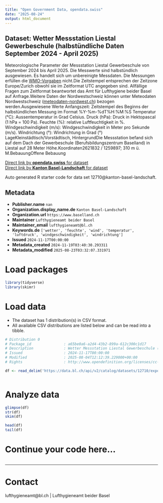 ```yaml
---
title: "Open Government Data, opendata.swiss"
date: "2025-08-24"
output: html_document
---
```


## Dataset: Wetter Messstation Liestal Gewerbeschule (halbstündliche Daten September 2024 - April 2025)

Meteorologische Parameter
der Messstation Liestal Gewerbeschule von September 2024 bis April
2025. Die Messwerte sind halbstündlich ausgewiesen. Es handelt sich
um unbereinigte Messdaten. Die Messungen erfüllen die [WMO-Vorgaben](https://www.meteoschweiz.admin.ch/wetter/messsysteme/bodenstationen/automatisches-messnetz/zertifizierung-von-messstationen.html) nicht.Die Zeitstempel
entsprechen der Zeitzone Europe/Zurich obwohl sie im Zeitformat UTC angegeben
sind. Allfällige Fragen zum Zeitformat beantwortet das Amt für Lufthygiene
beider Basel auf Anfrage.Weitere Daten der
Nordwestschweiz können unter Meteodaten Nordwestschweiz ([meteodaten-nordwest.ch](https://meteodaten-nordwest.ch/))
bezogen werden.Ausgewiesene Werte
Anfangszeit: Zeitstempel des
     Beginns der halbstündlichen Messung im Format %Y-%m-%dT%H:%M:%S
Temperatur (°C):
     Aussentemperatur in Grad Celsius.
Druck (hPa): Druck in
     Hektopascal (1 hPa = 100 Pa).
Feuchte (%): relative
     Luftfeuchtigkeit in %.
Windgeschwindigkeit (m/s):
     Windgeschwindigkeit in Meter pro Sekunde (m/s).
Windrichtung (°):
     Windrichtung in Grad (°)
LageKleinstädtisch/Vorstädtisch,
HintergrundDie Messstation befand sich auf dem Dach der Gewerbeschule (Berufsbildungszentrum Baselland) in Liestal auf
28 Meter Höhe.Koordinaten2621832 / 1259897;
310 m ü. M.BebauungOffene Bebauung
 

[Direct link by **opendata.swiss** for dataset](https://opendata.swiss/de/dataset/wetter-messstation-liestal-gewerbeschule-halbstundliche-daten-seit-september-2024)<br>
[Direct link by **Kanton Basel-Landschaft** for dataset](https://data.bl.ch/explore/dataset/12710/)

Auto generated R starter code for data set 12710@kanton-basel-landschaft.

## Metadata

- **Publisher.name** `nan`
- **Organization.display_name.de** `Kanton Basel-Landschaft`
- **Organization.url** `https://www.baselland.ch`
- **Maintainer** `Lufthygieneamt beider Basel`
- **Maintainer_email** `lufthygieneamt@bl.ch`
- **Keywords.de** `['wetter', 'feuchte', 'wind', 'temperatur', 'luftdruck', 'windgeschwindigkeit', 'windrichtung']`
- **Issued** `2024-11-17T00:00:00`
- **Metadata_created** `2024-11-19T03:40:30.293311`
- **Metadata_modified** `2025-08-23T03:32:07.331971`


# Load packages

```r

library(tidyverse)
library(skimr)

```

# Load data

-   The dataset has 1 distribution(s) in CSV format.
-   All available CSV distributions are listed below and can be read into a tibble.

```r

# Distribution 0
# Package_id               : a65be0a6-a2d4-43b2-899a-612c300c1d17
# Description              : Wetter Messstation Liestal Gewerbeschule (halbstündliche Daten September 2024 - April 2025) (csv)
# Issued                   : 2024-11-17T00:00:00
# Modified                 : 2025-08-04T12:12:39.229000+00:00
# Rights                   : http://www.opendefinition.org/licenses/cc-by/

df <- read_delim('https://data.bl.ch/api/v2/catalog/datasets/12710/exports/csv?use_labels=true')



```

# Analyze data

```r

glimpse(df)
str(df)
skim(df)

head(df)
tail(df)

```

# Continue your code here...

```r

```

------------------------------------------------------------------------

# Contact

lufthygieneamt@bl.ch | Lufthygieneamt beider Basel
